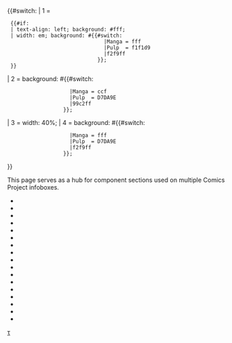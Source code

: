 {{#switch: {{{1|}}}
| 1 = 
  {{#if:{{{bio|}}}
  | text-align: left; background: #fff;
  | width: {{{3|24}}}em; background: #{{#switch:{{{2|}}}
                                |Manga = fff
                                |Pulp  = f1f1d9
                                |f2f9ff
                              }};
  }}
| 2 = background: #{{#switch:{{{2|}}}
                     |Manga = ccf
                     |Pulp  = D7DA9E
                     |99c2ff
                   }};
| 3 = width: 40%;
| 4 = background: #{{#switch:{{{2|}}}
                     |Manga = fff
                     |Pulp  = D7DA9E
                     |f2f9ff
                   }};

}}<noinclude>


This page serves as a hub for component sections used on multiple Comics Project infoboxes.

*{{tl|Comics infobox sec/creator}}
*{{tl|Comics infobox sec/creator_nat}}
*{{tl|Comics infobox sec/first}}
*{{tl|Comics infobox sec/franchise}}
*{{tl|Comics infobox sec/genre}}
*{{tl|Comics infobox sec/lang}}
*{{tl|Comics infobox sec/run}}
*{{tl|Comics infobox sec/addcat}}
*{{tl|Comics infobox sec/altcat}}
*{{tl|Comics infobox sec/charactercat}}
*{{tl|Comics infobox sec/creatorcat}}
*{{tl|Comics infobox sec/creator_natcat}}
*{{tl|Comics infobox sec/formcat}}
*{{tl|Comics infobox sec/genrecat}}
*{{tl|Comics infobox sec/propcat1}}
*{{tl|comics infobox sec/propcat2}}
*{{tl|Comics infobox sec/pubcat}}

[[分类:漫画书信息框模板|τ {{PAGENAME}}]]

</noinclude>
